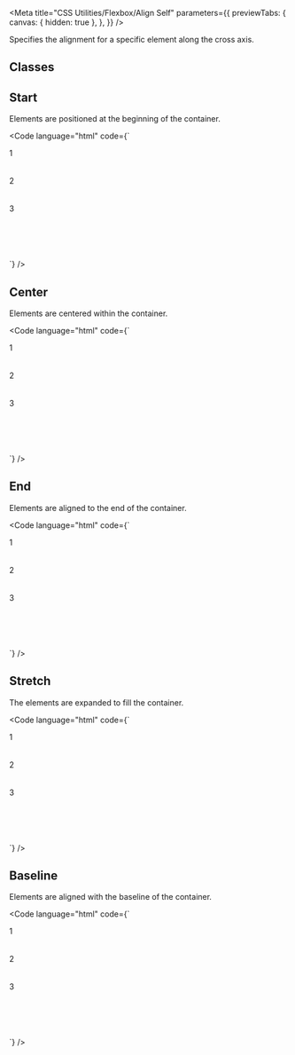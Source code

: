 
<Meta
  title="CSS Utilities/Flexbox/Align Self"
  parameters={{
    previewTabs: {
      canvas: { hidden: true },
    },
  }}
/>

<Banner label="Align Self" section="CSS Utilities" color="green" />

<Lead>Specifies the alignment for a specific element along the cross axis.</Lead>

## Classes

<CssFlexboxAlignSelf />

## Start

Elements are positioned at the beginning of the container.

<Code
  language="html"
  code={`
<div class="is-flex is-align-items-stretch is-flex-wrap-wrap fg-normal" style="min-height: 200px">
    <div class="is-flex is-align-items-center is-justify-content-center has-background-green-3 has-radius-normal" style="min-width: 200px; min-height: 50px">1</div>
    <div class="is-flex is-align-self-start is-align-items-center is-justify-content-center has-background-green-3 has-radius-normal" style="min-width: 200px; min-height: 50px">2</div>
    <div class="is-flex is-align-items-center is-justify-content-center has-background-green-3 has-radius-normal" style="min-width: 200px; min-height: 50px">3</div>
</div>
`}
/>

## Center

Elements are centered within the container.

<Code
  language="html"
  code={`
<div class="is-flex is-align-items-stretch is-flex-wrap-wrap fg-normal" style="min-height: 200px">
    <div class="is-flex is-align-items-center is-justify-content-center has-background-green-3 has-radius-normal" style="min-width: 200px; min-height: 50px">1</div>
    <div class="is-flex is-align-self-center is-align-items-center is-justify-content-center has-background-green-3 has-radius-normal" style="min-width: 200px; min-height: 50px">2</div>
    <div class="is-flex is-align-items-center is-justify-content-center has-background-green-3 has-radius-normal" style="min-width: 200px; min-height: 50px">3</div>
</div>
`}
/>

## End

Elements are aligned to the end of the container.

<Code
  language="html"
  code={`
<div class="is-flex is-align-items-stretch is-flex-wrap-wrap fg-normal" style="min-height: 200px">
    <div class="is-flex is-align-items-center is-justify-content-center has-background-green-3 has-radius-normal" style="min-width: 200px; min-height: 50px">1</div>
    <div class="is-flex is-align-self-end is-align-items-center is-justify-content-center has-background-green-3 has-radius-normal" style="min-width: 200px; min-height: 50px">2</div>
    <div class="is-flex is-align-items-center is-justify-content-center has-background-green-3 has-radius-normal" style="min-width: 200px; min-height: 50px">3</div>
</div>
`}
/>

## Stretch

The elements are expanded to fill the container.

<Code
  language="html"
  code={`
<div class="is-flex is-align-items-stretch is-flex-wrap-wrap fg-normal" style="min-height: 200px">
    <div class="is-flex is-align-items-center is-justify-content-center has-background-green-3 has-radius-normal" style="min-width: 200px; height: 50px">1</div>
    <div class="is-flex is-align-self-stretch is-align-items-center is-justify-content-center has-background-green-3 has-radius-normal" style="min-width: 200px; min-height: 50px">2</div>
    <div class="is-flex is-align-items-center is-justify-content-center has-background-green-3 has-radius-normal" style="min-width: 200px; height: 50px">3</div>
</div>
`}
/>

## Baseline

Elements are aligned with the baseline of the container.

<Code
  language="html"
  code={`
<div class="is-flex is-align-items-stretch is-flex-wrap-wrap fg-normal" style="min-height: 200px">
    <div class="is-flex is-align-items-center is-justify-content-center has-background-green-3 has-radius-normal" style="min-width: 200px; min-height: 50px">1</div>
    <div class="is-flex is-align-self-baseline is-align-items-center is-justify-content-center has-background-green-3 has-radius-normal" style="min-width: 200px; min-height: 50px">2</div>
    <div class="is-flex is-align-items-center is-justify-content-center has-background-green-3 has-radius-normal" style="min-width: 200px; min-height: 50px">3</div>
</div>
`}
/>

<Footer>
  <LinkCards>
    <LinkCard
      pageTitle="Foundation/Grid"
      description="The Baloise Design System grid system is a fully responsive and 12 column layout system with six default breakpoints and five container layouts"
    />
    <LinkCard
      pageTitle="Foundation/Design Tokens"
      description="We use design tokens to replace hard-coded values in order to ensure a better consistency"
    />
  </LinkCards>
</Footer>
